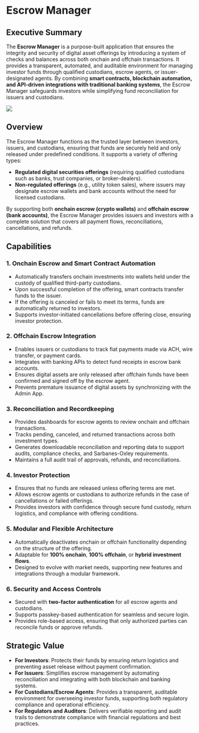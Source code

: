 # Escrow Manager

## Executive Summary

The **Escrow Manager** is a purpose-built application that ensures the integrity and security of digital asset offerings by introducing a system of checks and balances across both onchain and offchain transactions. It provides a transparent, automated, and auditable environment for managing investor funds through qualified custodians, escrow agents, or issuer-designated agents. By combining **smart contracts, blockchain automation, and API-driven integrations with traditional banking systems**, the Escrow Manager safeguards investors while simplifying fund reconciliation for issuers and custodians.

<img
  src="/images/escrow-manager.svg"
  className="w-2xs md:w-xs mx-auto py-8"
  width={200}
  height={200}
/>

## Overview

The Escrow Manager functions as the trusted layer between investors, issuers, and custodians, ensuring that funds are securely held and only released under predefined conditions. It supports a variety of offering types:

- **Regulated digital securities offerings** (requiring qualified custodians such as banks, trust companies, or broker-dealers).
- **Non-regulated offerings** (e.g., utility token sales), where issuers may designate escrow wallets and bank accounts without the need for licensed custodians.

By supporting both **onchain escrow (crypto wallets)** and **offchain escrow (bank accounts)**, the Escrow Manager provides issuers and investors with a complete solution that covers all payment flows, reconciliations, cancellations, and refunds.

## Capabilities

### 1. Onchain Escrow and Smart Contract Automation

- Automatically transfers onchain investments into wallets held under the custody of qualified third-party custodians.
- Upon successful completion of the offering, smart contracts transfer funds to the issuer.
- If the offering is canceled or fails to meet its terms, funds are automatically returned to investors.
- Supports investor-initiated cancellations before offering close, ensuring investor protection.

### 2. Offchain Escrow Integration

- Enables issuers or custodians to track fiat payments made via ACH, wire transfer, or payment cards.
- Integrates with banking APIs to detect fund receipts in escrow bank accounts.
- Ensures digital assets are only released after offchain funds have been confirmed and signed off by the escrow agent.
- Prevents premature issuance of digital assets by synchronizing with the Admin App.

### 3. Reconciliation and Recordkeeping

- Provides dashboards for escrow agents to review onchain and offchain transactions.
- Tracks pending, canceled, and returned transactions across both investment types.
- Generates downloadable reconciliation and reporting data to support audits, compliance checks, and Sarbanes-Oxley requirements.
- Maintains a full audit trail of approvals, refunds, and reconciliations.

### 4. Investor Protection

- Ensures that no funds are released unless offering terms are met.
- Allows escrow agents or custodians to authorize refunds in the case of cancellations or failed offerings.
- Provides investors with confidence through secure fund custody, return logistics, and compliance with offering conditions.

### 5. Modular and Flexible Architecture

- Automatically deactivates onchain or offchain functionality depending on the structure of the offering.
- Adaptable for **100% onchain**, **100% offchain**, or **hybrid investment flows**.
- Designed to evolve with market needs, supporting new features and integrations through a modular framework.

### 6. Security and Access Controls

- Secured with **two-factor authentication** for all escrow agents and custodians.
- Supports passkey-based authentication for seamless and secure login.
- Provides role-based access, ensuring that only authorized parties can reconcile funds or approve refunds.

## Strategic Value

- **For Investors**: Protects their funds by ensuring return logistics and preventing asset release without payment confirmation.
- **For Issuers**: Simplifies escrow management by automating reconciliation and integrating with both blockchain and banking systems.
- **For Custodians/Escrow Agents**: Provides a transparent, auditable environment for overseeing investor funds, supporting both regulatory compliance and operational efficiency.
- **For Regulators and Auditors**: Delivers verifiable reporting and audit trails to demonstrate compliance with financial regulations and best practices.
